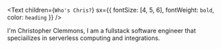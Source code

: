 <Text
  children={`Who's Chris?`}
  sx={{ fontSize: [4, 5, 6], fontWeight: `bold`, color: `heading` }}
/>

I'm Christopher Clemmons, I am a fullstack software engineer that speciailizes in serverless computing and integrations.
